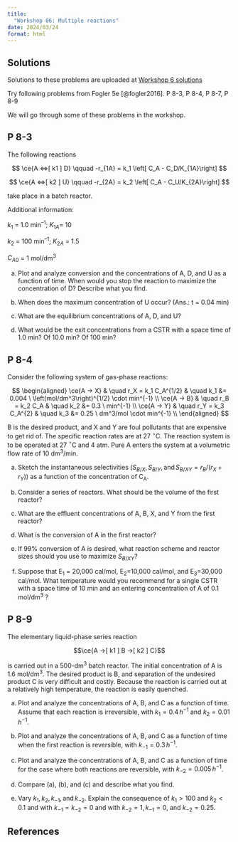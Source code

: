 ```yaml
---
title: 
  "Workshop 06: Multiple reactions"
date: 2024/03/24
format: html
---
```


::: {.callout-tip}
## Solutions

Solutions to these problems are uploaded at [Workshop 6 solutions](./solutions.qmd)

:::

Try following problems from Fogler 5e [@fogler2016].
P 8-3,
P 8-4,
P 8-7,
P 8-9

We will go through some of these problems in the workshop.

## P 8-3

The following reactions

$$
\ce{A <=>[ k1 ] D} \qquad -r_{1A} = k_1 \left[ C_A - C_D/K_{1A}\right]
$$

$$
\ce{A <=>[ k2 ] U} \qquad -r_{2A} = k_2 \left[ C_A - C_U/K_{2A}\right]
$$

take place in a batch reactor.

Additional information:

$k_1$ = 1.0 min^–1^;
$K_{1A}$= 10

$k_2$ = 100 min^–1^;
$K_{2A}$ = 1.5

$C_{A0}$ = 1 mol/dm^3^

(a) Plot and analyze conversion and the concentrations of A, D, and U as a function of time.
When would you stop the reaction to maximize the concentration of D?
Describe what you find.

(b) When does the maximum concentration of U occur?
(Ans.: t = 0.04 min)

(c) What are the equilibrium concentrations of A, D, and U?

(d) What would be the exit concentrations from a CSTR with a space time of 1.0 min?
Of 10.0 min?
Of 100 min?

## P 8-4

Consider the following system of gas-phase reactions:

$$
\begin{aligned}
\ce{A -> X} & \quad r_X = k_1 C_A^{1/2} & \quad k_1 &= 0.004 \ \left(mol/dm^3\right)^{1/2} \cdot min^{-1} \\
\ce{A -> B} & \quad r_B = k_2 C_A & \quad k_2 &= 0.3 \ min^{-1} \\
\ce{A -> Y} & \quad r_Y = k_3 C_A^{2} & \quad k_3 &= 0.25 \ dm^3/mol \cdot min^{-1} \\
\end{aligned}
$$

B is the desired product, and X and Y are foul pollutants that are expensive to get rid of.
The specific reaction rates are at 27 $^{\circ}$C.
The reaction system is to be operated at 27 $^{\circ}$C and 4 atm.
Pure A enters the system at a volumetric flow rate of 10 dm^3^/min.

(a) Sketch the instantaneous selectivities
$(S_{B/X}, S_{B/Y}, \text{and} \, S_{B/XY} = r_B /(r_X + r_Y))$ as a function of the concentration of C~A~.

(b) Consider a series of reactors.
What should be the volume of the first reactor?

(c) What are the effluent concentrations of A, B, X, and Y from the first reactor?

(d) What is the conversion of A in the first reactor?

(e) If 99% conversion of A is desired, what reaction scheme and reactor sizes should you use to maximize $S_{B/XY}$?

(f) Suppose that E~1~ = 20,000 cal/mol, E~2~=10,000 cal/mol, and E~3~=30,000 cal/mol.
What temperature would you recommend for a single CSTR with a space time of 10 min and an entering concentration of A of 0.1 mol/dm^3^ ?


## P 8-9

The elementary liquid-phase series reaction

$$\ce{A ->[ k1 ] B ->[ k2 ] C}$$

is carried out in a 500-dm^3^ batch reactor.
The initial concentration of A is 1.6 mol/dm^3^.
The desired product is B, and separation of the undesired product C is very difficult and costly.
Because the reaction is carried out at a relatively high temperature, the reaction is easily quenched.

(a) Plot and analyze the concentrations of A, B, and C as a function of time.
Assume that each reaction is irreversible, with $k_1 = 0.4 \, h^{-1}$ and $k_2 = 0.01 \, h^{-1}$.

(b) Plot and analyze the concentrations of A, B, and C as a function of time when the first reaction is reversible, with $k_{-1} = 0.3 \, h^{-1}$.

(c) Plot and analyze the concentrations of A, B, and C as a function of time for the case where both reactions are reversible, with $k_{-2} = 0.005 \, h^{-1}$.

(d) Compare (a), (b), and (c) and describe what you find.

(e) Vary $k_1, k_2, k_{-1}, \text{and} \, k_{-2}$.
Explain the consequence of $k_1 > 100$ and $k_2 < 0.1$ and with $k_{-1} = k_{-2} = 0$ and with $k_{-2}= 1, k_{-1} = 0$, and $k_{-2} = 0.25$.

## References
